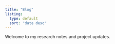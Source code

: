 ```yaml
---
title: "Blog"
listing:
  type: default
  sort: "date desc"
---
```


Welcome to my research notes and project updates.
